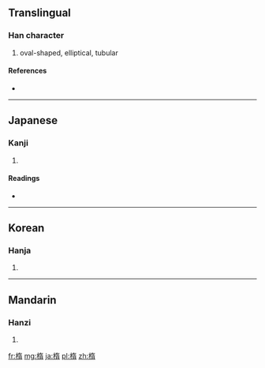 {{also|橢}}
==Translingual==

===Han character===
{{Han char|rn=75|rad=木|as=09|sn=13|four=|canj=木大一月 (DKMB)}}

# oval-shaped, elliptical, tubular

====References====
* {{Han ref|kx=0539.150|dkj=15133|dj=0927.010|hdz=21246.020|uh=6955|ud=26965}}

----

==Japanese==

===Kanji===
{{ja-kanji|grade=|rs=木09}}

# {{defn|Japanese|sort=木09}}

====Readings====
* {{ja-readings|on=[[だ]] (da)|kun=[[ぬく]] (nuku)}}

----

==Korean==

===Hanja===
{{ko-hanja|hangeul=타|eumhun=|rv=ta|mr=t'a|y=tha}}

# {{defn|Korean|sort=木09}}

----

==Mandarin==

===Hanzi===
{{cmn-hanzi|pin=[[jí]] ([[ji2]]), [[tuǒ]] ([[tuo3]])|wg=chi<sup>2</sup>, t'o<sup>3</sup>}}

# {{defn|Mandarin|sort=木09}}

[[fr:楕]]
[[mg:楕]]
[[ja:楕]]
[[pl:楕]]
[[zh:楕]]